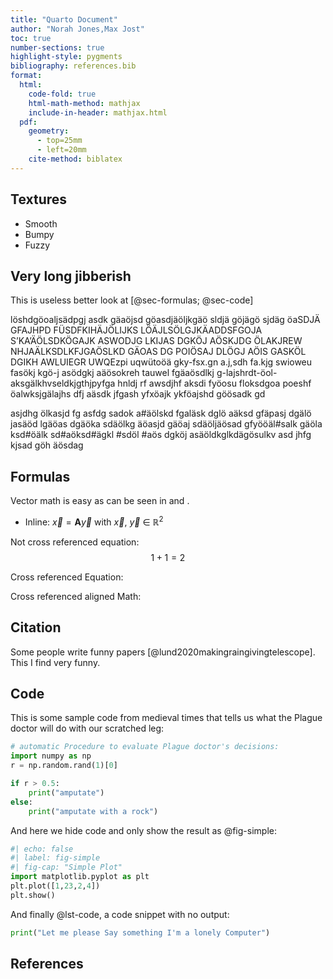 ```yaml
---
title: "Quarto Document"
author: "Norah Jones,Max Jost"
toc: true
number-sections: true
highlight-style: pygments
bibliography: references.bib
format: 
  html: 
    code-fold: true
    html-math-method: mathjax
    include-in-header: mathjax.html
  pdf: 
    geometry: 
      - top=25mm
      - left=20mm
    cite-method: biblatex
---
```


## Textures

- Smooth
- Bumpy
- Fuzzy

## Very long jibberish
This is useless better look at [@sec-formulas; @sec-code]

löshdgöoaljsädpgj asdk gäaöjsd göasdjäöljkgäö sldjä göjägö sjdäg öaSDJÄ GFAJHPD FÜSDFKIHÄJÖLIJKS LÖÄJLSÖLGJKÄADDSFGOJA S'KA'ÄÖLSDKÖGAJK ASWODJG LKIJAS DGKÖJ AÖSKJDG ÖLAKJREW NHJAÄLKSDLKFJGAÖSLKD GÄOAS DG POIÖSAJ DLÖGJ AÖIS GASKÖL DGIKH AWLUIEGR UWQEzpi uqwütoöä gky-fsx.gn a.j,sdh fa.kjg swioweu fasökj kgö-j asödgkj aäösokreh tauwel fgäaösdlkj g-lajshrdt-öol-aksgälkhvseldkjgthjpyfga hnldj rf awsdjhf aksdi fyöosu floksdgoa poeshf öalwksjgälajhs dfj aäsdk jfgash yfxöajk ykföajshd göösadk gd

asjdhg ölkasjd fg asfdg sadok a#äölskd fgaläsk dglö aäksd gfäpasj dgälö jasäöd lgäöas dgäöka sdäölkg äöasjd gäöaj sdäöljäösad gfyööäl#salk gäöla ksd#öälk sd#aöksd#ägkl #sdöl #aös dgköj asäöldkglkdägösulkv asd jhfg kjsad göh äösdag

## Formulas {#sec-formulas}
Vector math is easy as can be seen in \eqref{eq-vectormath1} and \eqref{eq-vectormath2}.

- Inline: $\vec{x}=\mathbf{A}\vec{y}$ with $\vec{x}$, $\vec{y}$ $\in$ $\mathbb{R}^2$

Not cross referenced equation:
$$ 1+1 = 2 $$

Cross referenced Equation:
\begin{equation}\label{eq-vectormath1}
    \vec{x}=\mathbf{A}\vec{y},\quad
    \text{with} \quad
    \vec{x},\vec{y} \in \mathbb{R}^2
\end{equation}

Cross referenced aligned Math:
\begin{equation}\label{eq-vectormath2}
    \begin{aligned}
        x_1 =& a_{11} y_1 + a_{12} y_2 \\
        x_2 =& a_{21} y_1 + a_{22} y_2 + 0
    \end{aligned}
\end{equation}

## Citation
Some people write funny papers [@lund2020makingraingivingtelescope]. This I find very funny.


## Code {#sec-code}
This is some sample code from medieval times that tells us what the Plague doctor will do with our scratched leg:
```python
# automatic Procedure to evaluate Plague doctor's decisions:
import numpy as np
r = np.random.rand(1)[0]

if r > 0.5:
    print("amputate")
else:
    print("amputate with a rock")
```


And here we hide code and only show the result as @fig-simple:
```python
#| echo: false
#| label: fig-simple
#| fig-cap: "Simple Plot"
import matplotlib.pyplot as plt
plt.plot([1,23,2,4])
plt.show()
```

And finally @lst-code, a code snippet with no output:

```{#lst-code .py lst-cap="sad Code"}
print("Let me please Say something I'm a lonely Computer")
```
## References
